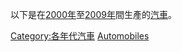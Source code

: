 以下是在[[2000年|2000年]]至[[2009年|2009年]]間生產的[[汽車|汽車]]。
{{Commons cat|2000s automobiles}}
{{Cat pair|1990年代汽車|2010年代汽車}}

[[Category:各年代汽車|Category:各年代汽車]]
[[Category:2000年代交通|Automobiles]]